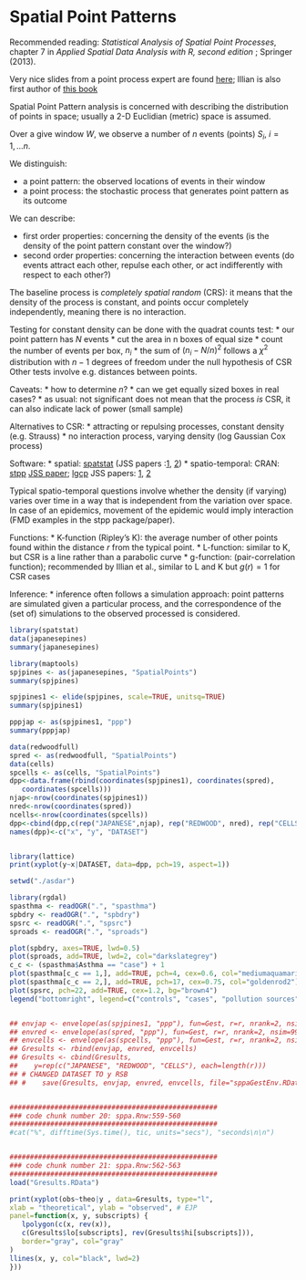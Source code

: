 # Spatial Point Patterns

Recommended reading: _Statistical Analysis of Spatial Point Processes_, chapter 7 in _Applied Spatial Data Analysis with R, second edition_ ; Springer (2013).

Very nice slides from a point process expert are found [here](http://www.icms.org.uk/downloads/spat_eco/illian.pdf); Illian is also first author of [this book](http://eu.wiley.com/WileyCDA/WileyTitle/productCd-0470014911.html)

Spatial Point Pattern analysis is concerned with describing the
distribution of points in space; usually a 2-D Euclidian (metric)
space is assumed.

Over a give window $W$, we observe a number of $n$ events (points)  $S_i$, $i=1,...n$.

We distinguish:

* a point pattern: the observed locations of events in their window
* a point process: the stochastic process that generates point pattern as its outcome

We can describe:

* first order properties: concerning the density of the events (is the density of the point pattern constant over the window?)
* second order properties: concerning the interaction between events (do events attract each other, repulse each other, or act indifferently with respect to each other?)

The baseline process is _completely spatial random_ (CRS): it means that the density of the process is constant, and points occur completely independently, meaning there is no interaction.

Testing for constant density can be done with the quadrat counts test:
* our point pattern has $N$ events
* cut the area in n boxes of equal size
* count the number of events per box, $n_i$
* the sum of $(n_i - N/n)^2$ follows a $\chi^2$ distribution with $n-1$ degrees of freedom under the null hypothesis of CSR
Other tests involve e.g. distances between points.

Caveats:
* how to determine $n$?
* can we get equally sized boxes in real cases?
* as usual: not significant does not mean that the process _is_ CSR, it can also indicate lack of power (small sample)

Alternatives to CSR: 
* attracting or repulsing processes, constant density (e.g. Strauss)
* no interaction process, varying density (log Gaussian Cox process)

Software:
* spatial: [spatstat](https://spatstat.github.io/) (JSS papers :[1](http://www.jstatsoft.org/v12/i06/), [2](http://www.jstatsoft.org/v55/i11/))
* spatio-temporal: CRAN: [stpp](https://cran.r-project.org/package=stpp) [JSS paper](https://www.jstatsoft.org/article/view/v053i02); [lgcp](https://cran.r-project.org/web/packages/lgcp/) JSS papers: [1](http://www.jstatsoft.org/v52/i04/), [2](http://www.jstatsoft.org/v63/i07/)

Typical spatio-temporal questions involve whether the density (if varying) varies over time in a way that is independent from the variation over space. In case of an epidemics, movement of the epidemic would imply interaction (FMD examples in the stpp package/paper).

Functions:
* K-function (Ripley's K): the average number of other points found within the distance $r$ from the typical point.
* L-function: similar to K, but CSR is a line rather than a parabolic curve
* g-function: (pair-correlation function); recommended by Illian et al., similar to L and K but $g(r) = 1$  for CSR cases

Inference:
* inference often follows a simulation approach: point patterns are simulated given a particular process, and the correspondence of the (set of) simulations to the observed processed is considered.

```r
library(spatstat)
data(japanesepines)
summary(japanesepines)

library(maptools)
spjpines <- as(japanesepines, "SpatialPoints")
summary(spjpines)

spjpines1 <- elide(spjpines, scale=TRUE, unitsq=TRUE)
summary(spjpines1)

pppjap <- as(spjpines1, "ppp")
summary(pppjap)

data(redwoodfull)
spred <- as(redwoodfull, "SpatialPoints")
data(cells)
spcells <- as(cells, "SpatialPoints")
dpp<-data.frame(rbind(coordinates(spjpines1), coordinates(spred), 
   coordinates(spcells)))
njap<-nrow(coordinates(spjpines1))
nred<-nrow(coordinates(spred))
ncells<-nrow(coordinates(spcells))
dpp<-cbind(dpp,c(rep("JAPANESE",njap), rep("REDWOOD", nred), rep("CELLS", ncells))) 
names(dpp)<-c("x", "y", "DATASET")


library(lattice)
print(xyplot(y~x|DATASET, data=dpp, pch=19, aspect=1))

setwd("./asdar")

library(rgdal)
spasthma <- readOGR(".", "spasthma")
spbdry <- readOGR(".", "spbdry")
spsrc <- readOGR(".", "spsrc")
sproads <- readOGR(".", "sproads")

plot(spbdry, axes=TRUE, lwd=0.5)
plot(sproads, add=TRUE, lwd=2, col="darkslategrey")
c_c <- (spasthma$Asthma == "case") + 1
plot(spasthma[c_c == 1,], add=TRUE, pch=4, cex=0.6, col="mediumaquamarine")
plot(spasthma[c_c == 2,], add=TRUE, pch=17, cex=0.75, col="goldenrod2")
plot(spsrc, pch=22, add=TRUE, cex=1.2, bg="brown4")
legend("bottomright", legend=c("controls", "cases", "pollution sources"), pch=c(4, 17, 22), pt.cex=c(0.6, 0.75, 1.2), pt.bg=c(NA, NA, "brown4"), col=c("mediumaquamarine", "goldenrod2", "black"), bty="n") 


## envjap <- envelope(as(spjpines1, "ppp"), fun=Gest, r=r, nrank=2, nsim=99)
## envred <- envelope(as(spred, "ppp"), fun=Gest, r=r, nrank=2, nsim=99)
## envcells <- envelope(as(spcells, "ppp"), fun=Gest, r=r, nrank=2, nsim=99)
## Gresults <- rbind(envjap, envred, envcells) 
## Gresults <- cbind(Gresults, 
##    y=rep(c("JAPANESE", "REDWOOD", "CELLS"), each=length(r)))
## # CHANGED DATASET TO y RSB
## #	save(Gresults, envjap, envred, envcells, file="sppaGestEnv.RData")


###################################################
### code chunk number 20: sppa.Rnw:559-560
###################################################
#cat("%", difftime(Sys.time(), tic, units="secs"), "seconds\n\n")


###################################################
### code chunk number 21: sppa.Rnw:562-563
###################################################
load("Gresults.RData")

print(xyplot(obs~theo|y , data=Gresults, type="l", 
xlab = "theoretical", ylab = "observed", # EJP
panel=function(x, y, subscripts) {
   lpolygon(c(x, rev(x)), 
   c(Gresults$lo[subscripts], rev(Gresults$hi[subscripts])),
   border="gray", col="gray"
)
llines(x, y, col="black", lwd=2)
}))


```
